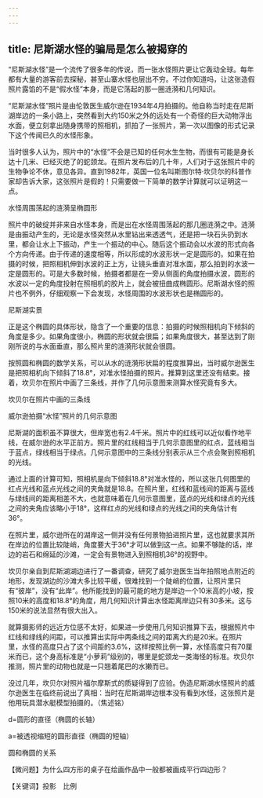 ```yaml
---
---
---
```

title: 尼斯湖水怪的骗局是怎么被揭穿的
---




“尼斯湖水怪”是一个流传了很多年的传说，而一张水怪照片更让它轰动全球。每年都有大量的游客前去探秘，甚至山寨水怪也层出不穷。不过你知道吗，让这张造假照片露馅的不是“假水怪”本身，而是它荡起的那一圈涟漪和几何知识。

“尼斯湖水怪”照片是由伦敦医生威尔逊在1934年4月拍摄的。他自称当时走在尼斯湖岸边的一条小路上，突然看到大约150米之外的远处有一个奇怪的巨大动物浮出水面，便立刻拿出随身携带的照相机，抓拍了一张照片，第一次以图像的形式记录下这个传闻已久的水怪形象。

当时很多人认为，照片中的“水怪”不会是已知的任何水生生物，而很有可能是身长达十几米、已经灭绝了的蛇颈龙。在照片发布后的几十年，人们对于这张照片中的生物争论不休，意见各异。直到1982年，英国一位名叫斯图尔特·坎贝尔的科普作家却告诉大家，这张照片是假的！只需要做一下简单的数学计算就可以证明这一点。

水怪周围荡起的涟漪呈椭圆形



照片中的破绽并非来自水怪本身，而是出在水怪周围荡起的那几圈涟漪之中。涟漪是由振动产生的，无论是水怪突然从水里钻出来透透气，还是把一块石头扔到水里，都会让水上下振动，产生一个振动的中心。随后这个振动会以水波的形式向各个方向传递。由于传递的速度相等，所以形成的水波形状一定是圆形的。如果在拍摄的时候，把照相机伸到水波的正上方，让镜头垂直对准水面，那么拍到的水波一定是圆形的。可是大多数时候，拍摄者都是在一旁从侧面的角度拍摄水波，圆形的水波以一定的角度投射在照相机的胶片上，就会被扭曲成椭圆形。尼斯湖水怪的照片也不例外，仔细观察一下会发现，水怪周围的水波形状也是椭圆形的。

尼斯湖实景



正是这个椭圆的具体形状，隐含了一个重要的信息：拍摄的时候照相机向下倾斜的角度是多少。如果角度很小，椭圆的形状就会很扁；如果角度很大，甚至达到了刚刚所说的与水面垂直，那么照片里的涟漪形状就会很圆。

按照圆和椭圆的数学关系，可以从水的涟漪形状扁的程度推算出，当时威尔逊医生是把照相机向下倾斜了18.8°，对准水怪拍摄的照片。推算到这里还没有结束。接着，坎贝尔在照片中画了三条线，并作了几何示意图来测算水怪究竟有多大。

坎贝尔在照片中画的三条线



威尔逊拍摄“水怪”照片的几何示意图



尼斯湖的面积虽不算很大，但岸宽也有2.4千米。照片中的红线可以近似看作地平线，在威尔逊的水平正前方。照片里的红线相当于几何示意图里的红点，蓝线相当于蓝点，绿线相当于绿点。几何示意图中的三条线分别表示从三个点会聚到照相机的光线。

通过上面的计算可知，照相机是向下倾斜18.8°对准水怪的，所以这张几何图里的红点光线和蓝点光线之间的夹角就是18.8。在照片里，红线和蓝线间的距离与蓝线与绿线间的距离相差不大，也就意味着在几何示意图里，蓝点的光线和绿点的光线之间的夹角应该略小于18°，这样红点的光线和绿点的光线之间的夹角估计有36°。

在照片里，威尔逊所在的湖岸这一侧并没有任何景物拍进照片里，这也就要求其所在岸边的位置比较陡峭，角度要大于36°才可以做到这一点。如果不够陡的话，岸边的岩石和绵延的沙滩，一定会有景物进入到照相机36°的视野中。

坎贝尔亲自到尼斯湖湖边进行了一番调查，研究了威尔逊医生当年拍照地点附近的地形，发现湖边的沙滩大多比较平缓，很难找到一个陡峭的位置，让照片里只有“彼岸”，没有“此岸”。他所能找到的最可能的地方是岸边一个10米高的小坡，按照10米的高度和18.8°的角度，用几何知识计算出水怪距离岸边只有30多米。这与150米的说法显然有很大出入。

就算摄影师的远近方位感不太好，如果进一步使用几何知识推算下去，根据照片中红线和绿线的间距，可以推算出实际中两条线之间的距离大约是20米。在照片里，水怪的高度只占了这个间距的3.6%，这样按照比例一算，水怪高度只有70厘米而已，这个身高标准是“小萝莉”级别的，哪里是蛇颈龙一类海怪的标准。坎贝尔推测，照片里的动物也就是一只翘着尾巴的水獭而已。

没过几年，坎贝尔对照片福尔摩斯式的质疑得到了应验。伪造尼斯湖水怪照片的威尔逊医生在临终前说出了真相：当时在尼斯湖岸边根本没有看到水怪，这张照片是他用玩具潜水艇模型拍摄的。（焦述铭）

d=圆形的直径（椭圆的长轴）

a=被透视缩短的圆形直径（椭圆的短轴）



圆和椭圆的关系



【微问题】为什么四方形的桌子在绘画作品中一般都被画成平行四边形？

【关键词】投影　比例